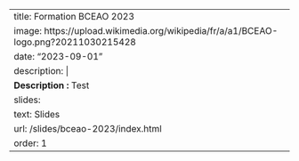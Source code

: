 
---
title: Formation BCEAO 2023
image: https://upload.wikimedia.org/wikipedia/fr/a/a1/BCEAO-logo.png?20211030215428
date: "2023-09-01"
description: |
  <b>Description :</b> Test
slides:
  text: Slides
  url: /slides/bceao-2023/index.html
order: 1
---